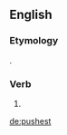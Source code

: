 ==English==

===Etymology===
{{suffix|push|est|lang=en}}.

===Verb===
{{head|en|verb form}}

# {{en-archaic second-person singular of|push|lang=en}}

[[de:pushest]]